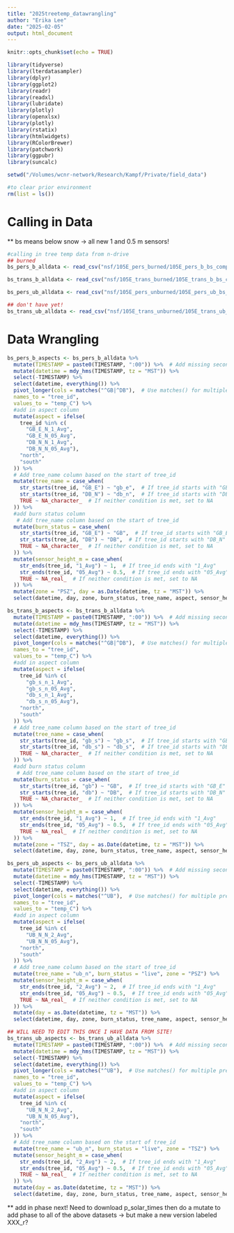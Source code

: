 ```yaml
---
title: "2025treetemp_datawrangling"
author: "Erika Lee"
date: "2025-02-05"
output: html_document
---
```


```r
knitr::opts_chunk$set(echo = TRUE)
```

```r
library(tidyverse)
library(lterdatasampler)
library(dplyr)
library(ggplot2)
library(readr)
library(readxl)
library(lubridate)
library(plotly)
library(openxlsx)
library(plotly)
library(rstatix)
library(htmlwidgets)
library(RColorBrewer)
library(patchwork)
library(ggpubr)
library(suncalc)

setwd("/Volumes/wcnr-network/Research/Kampf/Private/field_data")
```

```r
#to clear prior environment
rm(list = ls())
```

# Calling in Data

\*\* bs means below snow -\> all new 1 and 0.5 m sensors!

```r
#calling in tree temp data from n-drive
## burned
bs_pers_b_alldata <- read_csv("nsf/105E_pers_burned/105E_pers_b_bs_composite.csv")

bs_trans_b_alldata <- read_csv("nsf/105E_trans_burned/105E_trans_b_bs_composite.csv")

bs_pers_ub_alldata <- read_csv("nsf/105E_pers_unburned/105E_pers_ub_bs_composite.csv")

## don't have yet!
bs_trans_ub_alldata <- read_csv("nsf/105E_trans_unburned/105E_trans_ub__bs_composite.csv")
```

# Data Wrangling

```r
bs_pers_b_aspects <- bs_pers_b_alldata %>%
  mutate(TIMESTAMP = paste0(TIMESTAMP, ":00")) %>%  # Add missing seconds
  mutate(datetime = mdy_hms(TIMESTAMP, tz = "MST")) %>%
  select(-TIMESTAMP) %>%
  select(datetime, everything()) %>%
  pivot_longer(cols = matches("^GB|^DB"),  # Use matches() for multiple prefixes
  names_to = "tree_id",
  values_to = "temp_C") %>%
  #add in aspect column
  mutate(aspect = ifelse(
    tree_id %in% c(
      "GB_E_N_1_Avg",
      "GB_E_N_05_Avg",
      "DB_N_N_1_Avg",
      "DB_N_N_05_Avg"),
    "north",
    "south"
  )) %>%
  # Add tree_name column based on the start of tree_id
  mutate(tree_name = case_when(
    str_starts(tree_id, "GB_E") ~ "gb_e",  # If tree_id starts with "GB_E"
    str_starts(tree_id, "DB_N") ~ "db_n",  # If tree_id starts with "DB_N"
    TRUE ~ NA_character_  # If neither condition is met, set to NA
  )) %>%
  #add burn status column
   # Add tree_name column based on the start of tree_id
  mutate(burn_status = case_when(
    str_starts(tree_id, "GB_E") ~ "GB",  # If tree_id starts with "GB_E"
    str_starts(tree_id, "DB") ~ "DB",  # If tree_id starts with "DB_N"
    TRUE ~ NA_character_  # If neither condition is met, set to NA
  )) %>%
  mutate(sensor_height_m = case_when(
    str_ends(tree_id, "1_Avg") ~ 1,  # If tree_id ends with "1_Avg"
    str_ends(tree_id, "05_Avg") ~ 0.5,  # If tree_id ends with "05_Avg"
    TRUE ~ NA_real_  # If neither condition is met, set to NA
  )) %>%
  mutate(zone = "PSZ", day = as.Date(datetime, tz = "MST")) %>%
  select(datetime, day, zone, burn_status, tree_name, aspect, sensor_height_m, temp_C)
```

```r
bs_trans_b_aspects <- bs_trans_b_alldata %>%
  mutate(TIMESTAMP = paste0(TIMESTAMP, ":00")) %>%  # Add missing seconds
  mutate(datetime = mdy_hms(TIMESTAMP, tz = "MST")) %>%
  select(-TIMESTAMP) %>%
  select(datetime, everything()) %>%
  pivot_longer(cols = matches("^GB|^DB"),  # Use matches() for multiple prefixes
  names_to = "tree_id",
  values_to = "temp_C") %>%
  #add in aspect column
  mutate(aspect = ifelse(
    tree_id %in% c(
      "gb_s_n_1_Avg",
      "gb_s_n_05_Avg",
      "db_s_n_1_Avg",
      "db_s_n_05_Avg"),
    "north",
    "south"
  )) %>%
  # Add tree_name column based on the start of tree_id
  mutate(tree_name = case_when(
    str_starts(tree_id, "gb_s") ~ "gb_s",  # If tree_id starts with "GB_E"
    str_starts(tree_id, "db_s") ~ "db_s",  # If tree_id starts with "DB_N"
    TRUE ~ NA_character_  # If neither condition is met, set to NA
  )) %>%
  #add burn status column
   # Add tree_name column based on the start of tree_id
  mutate(burn_status = case_when(
    str_starts(tree_id, "gb") ~ "GB",  # If tree_id starts with "GB_E"
    str_starts(tree_id, "db") ~ "DB",  # If tree_id starts with "DB_N"
    TRUE ~ NA_character_  # If neither condition is met, set to NA
  )) %>%
  mutate(sensor_height_m = case_when(
    str_ends(tree_id, "1_Avg") ~ 1,  # If tree_id ends with "1_Avg"
    str_ends(tree_id, "05_Avg") ~ 0.5,  # If tree_id ends with "05_Avg"
    TRUE ~ NA_real_  # If neither condition is met, set to NA
  )) %>%
  mutate(zone = "TSZ", day = as.Date(datetime, tz = "MST")) %>%
  select(datetime, day, zone, burn_status, tree_name, aspect, sensor_height_m, temp_C)
```

```r
bs_pers_ub_aspects <- bs_pers_ub_alldata %>%
  mutate(TIMESTAMP = paste0(TIMESTAMP, ":00")) %>%  # Add missing seconds
  mutate(datetime = mdy_hms(TIMESTAMP, tz = "MST")) %>%
  select(-TIMESTAMP) %>%
  select(datetime, everything()) %>%
  pivot_longer(cols = matches("^UB"),  # Use matches() for multiple prefixes
  names_to = "tree_id",
  values_to = "temp_C") %>%
  #add in aspect column
  mutate(aspect = ifelse(
    tree_id %in% c(
      "UB_N_N_2_Avg",
      "UB_N_N_05_Avg"), 
    "north",
    "south"
  )) %>%
  # Add tree_name column based on the start of tree_id
  mutate(tree_name = "ub_n", burn_status = "live", zone = "PSZ") %>%
  mutate(sensor_height_m = case_when(
    str_ends(tree_id, "2_Avg") ~ 2,  # If tree_id ends with "1_Avg"
    str_ends(tree_id, "05_Avg") ~ 0.5,  # If tree_id ends with "05_Avg"
    TRUE ~ NA_real_  # If neither condition is met, set to NA
  )) %>%
  mutate(day = as.Date(datetime, tz = "MST")) %>%
  select(datetime, day, zone, burn_status, tree_name, aspect, sensor_height_m, temp_C)
```

```r
## WILL NEED TO EDIT THIS ONCE I HAVE DATA FROM SITE!
bs_trans_ub_aspects <- bs_trans_ub_alldata %>%
  mutate(TIMESTAMP = paste0(TIMESTAMP, ":00")) %>%  # Add missing seconds
  mutate(datetime = mdy_hms(TIMESTAMP, tz = "MST")) %>%
  select(-TIMESTAMP) %>%
  select(datetime, everything()) %>%
  pivot_longer(cols = matches("^UB"),  # Use matches() for multiple prefixes
  names_to = "tree_id",
  values_to = "temp_C") %>%
  #add in aspect column
  mutate(aspect = ifelse(
    tree_id %in% c(
      "UB_N_N_2_Avg",
      "UB_N_N_05_Avg"), 
    "north",
    "south"
  )) %>%
  # Add tree_name column based on the start of tree_id
  mutate(tree_name = "ub_n", burn_status = "live", zone = "TSZ") %>%
  mutate(sensor_height_m = case_when(
    str_ends(tree_id, "2_Avg") ~ 2,  # If tree_id ends with "1_Avg"
    str_ends(tree_id, "05_Avg") ~ 0.5,  # If tree_id ends with "05_Avg"
    TRUE ~ NA_real_  # If neither condition is met, set to NA
  )) %>%
  mutate(day = as.Date(datetime, tz = "MST")) %>%
  select(datetime, day, zone, burn_status, tree_name, aspect, sensor_height_m, temp_C)
```

\*\* add in phase next! Need to download p_solar_times then do a mutate to add phase to all of the above datasets -\> but make a new version labeled XXX_r?
